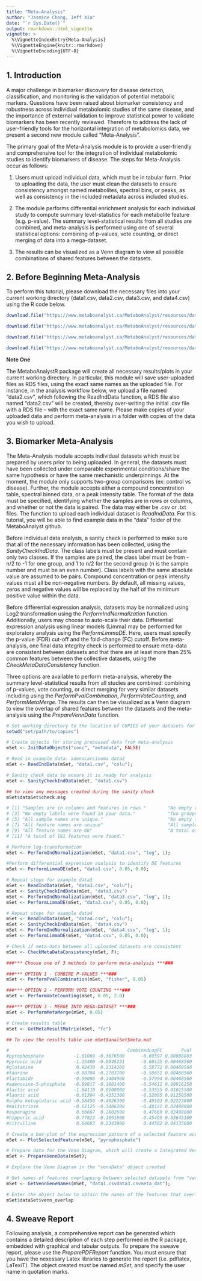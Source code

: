 ```yaml
---
title: "Meta-Analysis"
author: "Jasmine Chong, Jeff Xia"
date: "`r Sys.Date()`"
output: rmarkdown::html_vignette
vignette: >
  %\VignetteIndexEntry{Meta-Analysis}
  %\VignetteEngine{knitr::rmarkdown}
  %\VignetteEncoding{UTF-8}
---
```


## 1. Introduction 

A major challenge in biomarker discovery for disease detection, classification, and monitoring is the validation of potential metabolic markers. Questions have been raised about biomarker consistency and robustness across individual metabolomic studies of the same disease, and the importance of external validation to improve statistical power to validate biomarkers has been recently reviewed. Therefore to address the lack of user-friendly tools for the horizontal integration of metabolomics data, we present a second new module called “Meta-Analysis”. 

The primary goal of the Meta-Analysis module is to provide a user-friendly and comprehensive tool for the integration of individual metabolomic studies to identify biomarkers of disease. The steps for Meta-Analysis occur as follows: 

1) Users must upload individual data, which must be in tabular form. Prior to uploading the data, the user must clean the datasets to ensure consistency amongst named metabolites, spectral bins, or peaks, as well as consistency in the included metadata across included studies.

2) The module performs differential enrichment analysis for each individual study to compute summary level-statistics for each metabolite feature (e.g. p-value). The summary level-statistical results from all studies are combined, and meta-analysis is performed using one of several statistical options: combining of p-values, vote counting, or direct merging of data into a mega-dataset.

3) The results can be visualized as a Venn diagram to view all possible combinations of shared features between the datasets.

## 2. Before Beginning Meta-Analysis

To perform this tutorial, please download the necessary files into your current working directory (data1.csv, data2.csv, data3.csv, and data4.csv) using the R code below. 

```r

download.file("https://www.metaboanalyst.ca/MetaboAnalyst/resources/data/data1.csv", "data1.csv", "curl")

download.file("https://www.metaboanalyst.ca/MetaboAnalyst/resources/data/data2.csv", "data2.csv", "curl")

download.file("https://www.metaboanalyst.ca/MetaboAnalyst/resources/data/data3.csv", "data3.csv", "curl")

download.file("https://www.metaboanalyst.ca/MetaboAnalyst/resources/data/data4.csv", "data4.csv", "curl")

```

**Note One**

The MetaboAnalystR package will create all necessary results/plots in your current working directory. In particular, this module will save user-uploaded files as RDS files, using the exact same names as the uploaded file. For instance, in the analysis workflow below, we upload a file named "data2.csv", which following the ReadIndData function, a RDS file also named "data2.csv" will be created, thereby over-writing the initial .csv file with a RDS file -- with the exact same name. Please make copies of your uploaded data and perform meta-analysis in a folder with copies of the data you wish to upload. 

## 3. Biomarker Meta-Analysis

The Meta-Analysis module accepts individual datasets which must be prepared by users prior to being uploaded. In general, the datasets must have been collected under comparable experimental conditions/share the same hypothesis or have the same mechanistic underpinnings. At the moment, the module only supports two-group comparisons (ex: control vs disease). Further, the module accepts either a compound concentration table, spectral binned data, or a peak intensity table. The format of the data must be specified, identifying whether the samples are in rows or columns, and whether or not the data is paired. The data may either be .csv or .txt files. The function to upload each individual dataset is *ReadIndData*. For this tutorial, you will be able to find example data in the "data" folder of the MetaboAnalyst github. 

Before individual data analysis, a sanity check is performed to make sure that all of the necessary information has been collected, using the *SanityCheckIndData*. The class labels must be present and must contain only two classes. If the samples are paired, the class label must be from -n/2 to -1 for one group, and 1 to n/2 for the second group (n is the sample number and must be an even number). Class labels with the same absolute value are assumed to be pairs. Compound concentration or peak intensity values must all be non-negative numbers. By default, all missing values, zeros and negative values will be replaced by the half of the minimum positive value within the data.

Before differential expression analysis, datasets may be normalized using Log2 transformation using the *PerformIndNormalization* function. Additionally, users may choose to auto-scale their data. Differential expression analysis using linear models (Limma) may be performed for exploratory analysis using the *PerformLimmaDE*. Here, users must specify the p-value (FDR) cut-off and the fold-change (FC) cutoff. Before meta-analysis, one final data integrity check is performed to ensure meta-data are consistent between datasets and that there are at least more than 25% common features between the collective datasets, using the *CheckMetaDataConsistency* function.

Three options are available to perform meta-analysis, whereby the summary level-statistical results from all studies are combined: combining of p-values, vote counting, or direct merging for very similar datasets including using the *PerformPvalCombination*, *PerformVoteCounting*, and *PerformMetaMerge*. The results can then be visualized as a Venn diagram to view the overlap of shared features between the datasets and the meta-analysis using the *PrepareVennData* function. 

```r
# Set working directory to the location of COPIES of your datasets for analysis
setwd("set/path/to/copies")

# Create objects for storing processed data from meta-analysis 
mSet <- InitDataObjects("conc", "metadata", FALSE)

# Read in example data: adenocarcinoma data2
mSet <- ReadIndData(mSet, "data1.csv", "colu");

# Sanity check data to ensure it is ready for analysis
mSet <- SanityCheckIndData(mSet, "data1.csv")

## to view any messages created during the sanity check
mSet$dataSet$check.msg

# [1] "Samples are in columns and features in rows."        "No empty rows were found in your data."             
# [3] "No empty labels were found in your data."            "Two groups found: Adenocarcinoma and Adenocarcinoma"
# [5] "All sample names are unique."                        "No empty feature names found"                       
# [7] "All feature names are unique"                        "All sample names are OK"                            
# [9] "All feature names are OK"                            "A total of 83 samples were found."                  
# [11] "A total of 181 features were found."   

# Perform log-transformation
mSet <- PerformIndNormalization(mSet, "data1.csv", "log", 1);

#Perform differential expression analysis to identify DE features
mSet <- PerformLimmaDE(mSet, "data1.csv", 0.05, 0.0);

# Repeat steps for example data3
mSet <- ReadIndData(mSet, "data3.csv", "colu");
mSet <- SanityCheckIndData(mSet, "data3.csv")
mSet <- PerformIndNormalization(mSet, "data3.csv", "log", 1);
mSet <- PerformLimmaDE(mSet, "data3.csv", 0.05, 0.0);

# Repeat steps for example data4
mSet <- ReadIndData(mSet, "data4.csv", "colu");
mSet <- SanityCheckIndData(mSet, "data4.csv")
mSet <- PerformIndNormalization(mSet, "data4.csv", "log", 1);
mSet <- PerformLimmaDE(mSet, "data4.csv", 0.05, 0.0);

# Check if meta-data between all uploaded datasets are consistent
mSet <- CheckMetaDataConsistency(mSet, F);

###*** Choose one of 3 methods to perform meta-analysis ***###

###*** OPTION 1 - COMBINE P-VALUES ***###
mSet <- PerformPvalCombination(mSet, "fisher", 0.05)

###*** OPTION 2 - PERFORM VOTE COUNTING ***###
mSet <- PerformVoteCounting(mSet, 0.05, 2.0)

###*** OPTION 3 - MERGE INTO MEGA-DATASET ***###
mSet <- PerformMetaMerge(mSet, 0.05)

# Create results table
mSet <- GetMetaResultMatrix(mSet, "fc")

## To view the results table use mSet$analSet$meta.mat

#                                            CombinedLogFC       Pval
#pyrophosphate           -1.01060 -0.3676500      -0.69597 0.00088803
#pyruvic acid            -1.15400 -0.0045231      -0.60135 0.00468560
#glutamine                0.92430  0.2314200       0.58772 0.00468560
#taurine                 -0.88704 -0.2703700      -0.58651 0.00468560
#lactamide               -0.99086 -0.1404900      -0.57994 0.00468560
#adenosine-5-phosphate   -0.89017 -0.1801400      -0.54611 0.00916250
#lactic acid             -1.04110  0.0108080      -0.53555 0.01015500
#lauric acid             -0.61304 -0.4351300      -0.52095 0.01258500
#alpha ketoglutaric acid -0.58456 -0.4026300      -0.49103 0.02223800
#maltotriose             -0.62125 -0.3406200      -0.48121 0.02488800
#asparagine               0.66667  0.2802600       0.47669 0.02498000
#hippuric acid           -0.77823 -0.1091800      -0.45495 0.03645100
#citrulline               0.64683  0.2343900       0.44502 0.04135600

# Create a box-plot of the expression pattern of a selected feature across the different datasets included in the meta-analysis
mSet <- PlotSelectedFeature(mSet, "pyrophosphate")

# Prepare data for the Venn Diagram, which will create a Integrated Venn diagram in your working directory (two overlapping circles, highlighting novel biomarker features from the meta-analysis, biomarkers that were consistently identified using meta-analysis and individual DE expression, and biomarkers that were only identified using individual DE expression.)
mSet <- PrepareVennData(mSet);

# Explore the Venn Diagram in the "vennData" object created

# Get names of features overlapping between selected datasets from "vennData"
mSet <- GetVennGeneNames(mSet, "data1.csvdata3.csvmeta_dat");

# Enter the object below to obtain the names of the features that overlap between all of the studies
mSet$dataSet$venn_overlap

```

## 4. Sweave Report

Following analysis, a comprehensive report can be generated which contains a detailed description of each step performed in the R package, embedded with graphical and tabular outputs. To prepare the sweave report, please use the *PreparePDFReport* function. You must ensure that you have the nexessary Latex libraries to generate the report (i.e. pdflatex, LaTexiT). The object created *must* be named *mSet*, and specify the user name in quotation marks. 


